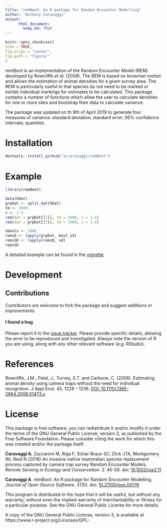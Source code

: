 ---
title: "remBoot: An R package for Random Encounter Modelling"
author: "Anthony Caravaggi"
output:  
      html_document:  
        keep_md: TRUE 
---
```{r, echo = FALSE}
knitr::opts_chunk$set(
echo = TRUE, 
fig.align = "center",
fig.path = "figure/"
)
```

remBoot is an implementation of the Random Encounter Model (REM) developed by Rowcliffe _et al._ (2008). The REM is based on brownian motion and allows the estimation of animal densities for a given survey area. The REM is particularly useful in that species do not need to be marked or exhibit individual markings for estimates to be calculated. This package contains a number of functions which allow the user to calculate densities for one or more sites and bootstrap their data to calculate variance.   

The package was updated on th 9th of April 2019 to generate four measures of variance: standard deviation; standard error; 95% confidence intervals; quantiles.

# Installation

```{r install, eval = FALSE}
devtools::install_github("arcaravaggi/remBoot")
```

# Example

```{r EG}
library(remBoot)

data(hDat)  
grpDat <- split_dat(hDat)  
tm <- 3600  
v <- 1.4  
rem(dat = grpDat[[1]], tm = 3600, v = 1.4)  
rem(dat = grpDat[[2]], tm = 3360, v = 1.4)  

nboots <- 1000  
remsD <- lapply(grpDat, boot_sd)   
remsSD <- lapply(remsD, sd)  
remsSD  
```

A detailed example can be found in the [vignette][vig].

[vig]: http://htmlpreview.github.io/?https://github.com/arcaravaggi/remBoot/blob/master/vignettes/remBoot.html 

# Development

## Contributions

Contributors are welcome to fork the package and suggest additions or improvements.  

#### I found a bug

Please report it to the [issue tracker][issues]. Please provide specific details, allowing the error to be reproduced and investigated. Always note the version of R you are using, along with any other relevant software (e.g. RStudio).  

[issues]: https://github.com/arcaravaggi/remBoot/issues

# References

Rowcliffe, J.M., Field, J., Turvey, S.T. and Carbone, C. (2008). Estimating animal density using camera traps without the need for individual recognition. J Appl Ecol. 45, 1228 – 1236. [DOI: 10.1111/j.1365-2664.2008.01473.x](http://onlinelibrary.wiley.com/doi/10.1111/j.1365-2664.2008.01473.x/abstract)

# License

This package is free software; you can redistribute it and/or modify it under the terms of the GNU General Public License, version 3, as published by the Free Software Foundation. Please consider citing the work for which this was created and/or the package itself:

**Caravaggi A**, Zaccaroni M, Riga F, Schai-Braun SC, Dick JTA, Montgomery WI, Reid N (2016) An invasive-native mammalian species replacement process captured by camera trap survey Random Encounter Models. *Remote Sensing in Ecology and Conservation*. 2: 45-58. doi: [10.1002/rse2.11](http://onlinelibrary.wiley.com/doi/10.1002/rse2.11/abstract)      

**Caravaggi A**.  remBoot: An R package for Random Encounter Modelling. *Journal of Open Source Software*. 2(10). doi: [10.21105/joss.00176](http://joss.theoj.org/papers/10.21105/joss.00176)   

This program is distributed in the hope that it will be useful, but without any warranty; without even the implied warranty of merchantability or fitness for a particular purpose. See the GNU General Public License for more details.

A copy of the GNU General Public License, version 3, is available at https://www.r-project.org/Licenses/GPL-